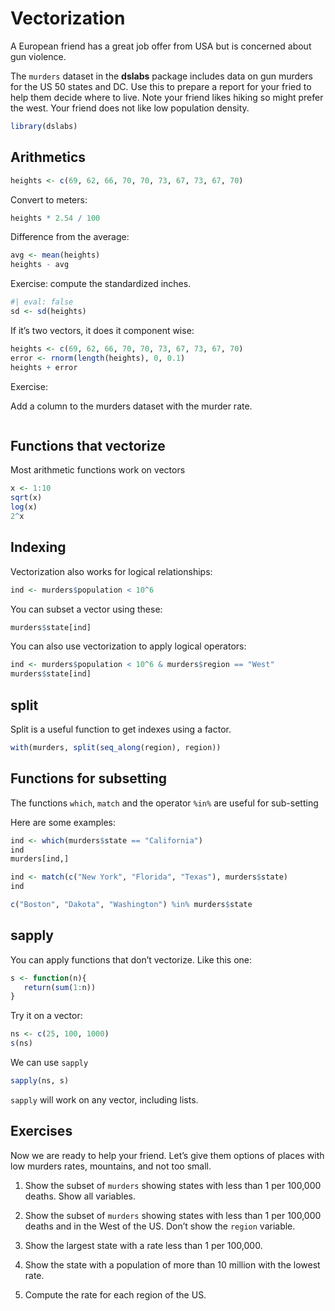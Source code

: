 # Vectorization 

A European friend has a great job offer from USA but is concerned about gun violence. 

The `murders` dataset in the **dslabs** package includes data on gun murders for the US 50 states and DC. Use this to prepare a report for your fried to help them decide where to live. Note your friend likes hiking so might prefer the west. Your friend does not like low population density.

```r
library(dslabs)
```

## Arithmetics

```r
heights <- c(69, 62, 66, 70, 70, 73, 67, 73, 67, 70)
```

Convert to meters:

```r
heights * 2.54 / 100
```

Difference from the average:

```r
avg <- mean(heights)
heights - avg 
```

Exercise: compute the standardized inches.

```r
#| eval: false
sd <- sd(heights)

```


If it's two vectors, it does it component wise:

```r
heights <- c(69, 62, 66, 70, 70, 73, 67, 73, 67, 70)
error <- rnorm(length(heights), 0, 0.1)
heights + error
```


Exercise:

Add a column to the murders dataset with the murder rate.

```r

```


## Functions that vectorize

Most arithmetic functions work on vectors

```r
x <- 1:10
sqrt(x)
log(x)
2^x
```


## Indexing


Vectorization also works for logical relationships:

```r
ind <- murders$population < 10^6
```


You can subset a vector using these:

```r
murders$state[ind]
```


You can also use vectorization to apply logical operators:

```r
ind <- murders$population < 10^6 & murders$region == "West"
murders$state[ind]
```

## split

Split is a useful function to get indexes using a factor.
```r
with(murders, split(seq_along(region), region))
```

## Functions for subsetting

The functions `which`, `match` and the operator `%in%` are 
useful for sub-setting

Here are some examples:

```r
ind <- which(murders$state == "California")
ind
murders[ind,]
```


```r
ind <- match(c("New York", "Florida", "Texas"), murders$state)
ind
```

```r
c("Boston", "Dakota", "Washington") %in% murders$state
```

## sapply

You can apply functions that don't vectorize. Like this one:

```r
s <- function(n){
   return(sum(1:n))
}
```

Try it on a vector:

```r
ns <- c(25, 100, 1000)
s(ns)
```

We can use `sapply`
```r
sapply(ns, s)
```

`sapply` will work on any vector, including lists.


## Exercises

Now we are ready to help your friend. Let's give them options of places with low murders rates, mountains, and not too small.

(@) Show the subset of `murders` showing states with less than 1 per 100,000 deaths. Show all variables.

(@) Show the subset of `murders` showing states with less than 1 per 100,000 deaths and in the West of the US. Don't show the `region` variable.

(@) Show the largest state with a rate less than 1 per 100,000.

(@) Show the state with a population of more than 10 million with the lowest rate.

(@) Compute the rate for each region of the US.







